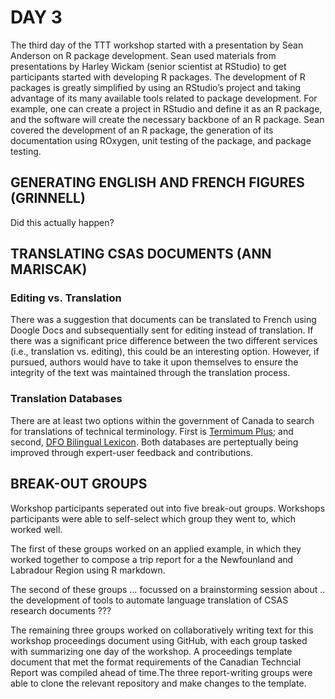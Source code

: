 # DAY 3
The third day of the TTT workshop started with a presentation by Sean Anderson on R package development. Sean used materials from presentations by Harley Wickam (senior scientist at RStudio) to get participants started with developing R packages. The development of R packages is greatly simplified by using an RStudio's project and taking advantage of its many available tools related to package development. For example, one can create a project in RStudio and define it as an R package, and the software will create the necessary backbone of an R package. Sean covered the development of an R package, the generation of its documentation using ROxygen, unit testing of the package, and package testing.

## GENERATING ENGLISH AND FRENCH FIGURES (GRINNELL)

Did this actually happen?

## TRANSLATING CSAS DOCUMENTS (ANN MARISCAK)

### Editing vs. Translation
There was a suggestion that documents can be translated to French using Doogle Docs and subsequentially sent for editing instead of translation. If there was a significant price difference between the two different services (i.e., translation vs. editing), this could be an interesting option. However, if pursued, authors would have to take it upon themselves to ensure the integrity of the text was maintained through the translation process.

### Translation Databases
There are at least two options within the government of Canada to search for translations of technical terminology. First is [Termimum Plus](https://www.btb.termiumplus.gc.ca/tpv2alpha/alpha-eng.html?lang=eng); and second, [DFO Bilingual Lexicon](http://linkneeded.com). Both databases are perteptually being improved through expert-user feedback and contributions.

## BREAK-OUT GROUPS

Workshop participants seperated out into five break-out groups.  Workshops participants were able to self-select which group they went to, which worked well.

The first of these groups worked on an applied example, in which they worked together to compose a trip report for a the Newfounland and Labradour Region using R markdown.

The second of these groups ... focussed on a brainstorming session about .. the development of tools to automate language translation of CSAS research documents ???

The remaining three groups worked on collaboratively writing text for this workshop proceedings document using GitHub, with each group tasked with summarizing one day of the workshop. A proceedings template document that met the format requirements of the Canadian Techncial Report was compiled ahead of time.The three report-writing groups were able to clone the relevant repository and make changes to the template.
